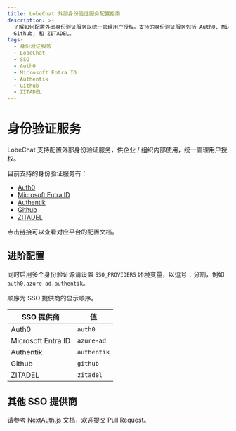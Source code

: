 ```yaml
---
title: LobeChat 外部身份验证服务配置指南
description: >-
  了解如何配置外部身份验证服务以统一管理用户授权。支持的身份验证服务包括 Auth0, Microsoft Entra ID, Authentik,
  Github, 和 ZITADEL。
tags:
  - 身份验证服务
  - LobeChat
  - SSO
  - Auth0
  - Microsoft Entra ID
  - Authentik
  - Github
  - ZITADEL
---
```


# 身份验证服务

LobeChat 支持配置外部身份验证服务，供企业 / 组织内部使用，统一管理用户授权。

目前支持的身份验证服务有：

- [Auth0](/docs/self-hosting/advanced/sso-providers/auth0)
- [Microsoft Entra ID](/docs/self-hosting/advanced/sso-providers/microsoft-entra-id)
- [Authentik](/docs/self-hosting/advanced/sso-providers/authentik)
- [Github](/docs/self-hosting/advanced/sso-providers/github)
- [ZITADEL](/docs/self-hosting/advanced/sso-providers/zitadel)

点击链接可以查看对应平台的配置文档。

## 进阶配置

同时启用多个身份验证源请设置 `SSO_PROVIDERS` 环境变量，以逗号 `,` 分割，例如 `auth0,azure-ad,authentik`。

顺序为 SSO 提供商的显示顺序。

| SSO 提供商            | 值           |
| ------------------ | ----------- |
| Auth0              | `auth0`     |
| Microsoft Entra ID | `azure-ad`  |
| Authentik          | `authentik` |
| Github             | `github`    |
| ZITADEL            | `zitadel`   |

## 其他 SSO 提供商

请参考 [NextAuth.js](https://next-auth.js.org/providers) 文档，欢迎提交 Pull Request。

